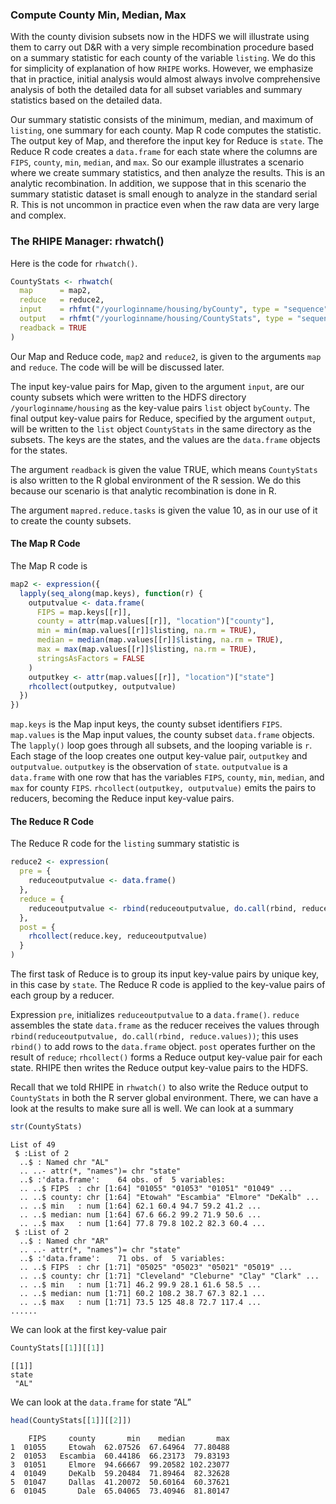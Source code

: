 ### Compute County Min, Median, Max ###

With the county division subsets now in the HDFS we will illustrate using them
to carry out D&amp;R with a very simple recombination procedure based on a
summary statistic for each county of the variable `listing`.
We do this for simplicity of explanation of how `RHIPE` works.
However, we emphasize that in practice, initial analysis would
almost always involve comprehensive analysis of both the detailed data for all
subset variables and summary statistics based on the detailed data.

Our summary statistic consists of the minimum, median, and maximum of
`listing`, one summary for each county. Map R code computes the statistic.
The output key of Map, and therefore the input key for Reduce is `state`.
The Reduce R code creates a `data.frame` for each state
where the columns are `FIPS`, `county`, `min`, `median`, and `max`.
So our example illustrates a scenario where we create summary statistics, and
then analyze the results. This is an analytic recombination. In addition, we
suppose that in this scenario the summary statistic dataset is small enough to
analyze in the standard serial R.  This is not uncommon in practice even when
the raw data are very large and complex.

### The RHIPE Manager: rhwatch() ####

Here is the code for `rhwatch()`.

```r
CountyStats <- rhwatch(
  map      = map2,
  reduce   = reduce2,
  input    = rhfmt("/yourloginname/housing/byCounty", type = "sequence"),
  output   = rhfmt("/yourloginname/housing/CountyStats", type = "sequence"),
  readback = TRUE
)
```
Our Map and Reduce code, `map2` and `reduce2`, is given to the arguments
`map` and `reduce`. The code will be will be discussed later.

The input key-value pairs for Map, given to the argument `input`,
are our county subsets which were written to the HDFS directory
`/yourloginname/housing`  as the key-value pairs `list` object `byCounty`. 
The final output key-value pairs for Reduce, specified by the argument
`output`, will be written to the `list` object `CountyStats` in the same
directory as the subsets. The keys are the states, and the values are the
`data.frame` objects for the states.

The argument `readback` is given the value TRUE, which means `CountyStats` is
also written to the R global environment of the R session. We do this because
our scenario is that analytic recombination is done in R.

The argument `mapred.reduce.tasks` is given the value 10, as in our use of it
to create the county subsets.


#### The Map R Code ####

The Map R code is
```r
map2 <- expression({
  lapply(seq_along(map.keys), function(r) {
    outputvalue <- data.frame(
      FIPS = map.keys[[r]],
      county = attr(map.values[[r]], "location")["county"],
      min = min(map.values[[r]]$listing, na.rm = TRUE),
      median = median(map.values[[r]]$listing, na.rm = TRUE),
      max = max(map.values[[r]]$listing, na.rm = TRUE),
      stringsAsFactors = FALSE
    )
    outputkey <- attr(map.values[[r]], "location")["state"]
    rhcollect(outputkey, outputvalue)
  })
})
```

`map.keys` is the Map input keys, the county subset identifiers `FIPS`.
`map.values` is the Map input values, the county subset `data.frame`
objects. The `lapply()` loop goes through all subsets, and the looping
variable is `r`. Each stage of the loop creates one output key-value pair,
`outputkey` and `outputvalue`.
`outputkey` is the observation of `state`. `outputvalue` is a `data.frame`
with one row that has the variables `FIPS`, `county`, `min`, `median`, and
`max` for county `FIPS`. `rhcollect(outputkey, outputvalue)` emits the pairs
to reducers, becoming the Reduce input key-value pairs.

#### The Reduce R Code ####
The Reduce R code for the `listing` summary statistic is


```r
reduce2 <- expression(
  pre = {
    reduceoutputvalue <- data.frame()
  },
  reduce = {
    reduceoutputvalue <- rbind(reduceoutputvalue, do.call(rbind, reduce.values))
  },
  post = {
    rhcollect(reduce.key, reduceoutputvalue)
  }
)
```

The first task of Reduce is to group its input key-value pairs by unique key,
in this case by `state`. The Reduce R code is applied to the key-value pairs
of each group by a reducer.

Expression `pre`, initializes `reduceoutputvalue` to a
`data.frame()`. `reduce` assembles the state `data.frame` as the
reducer receives the values through `rbind(reduceoutputvalue, do.call(rbind,
reduce.values))`; this uses `rbind()` to add rows to the `data.frame` object.
`post` operates further on the result of `reduce`; `rhcollect()` forms a Reduce
output key-value pair for each state. RHIPE then writes the Reduce output
key-value pairs to the HDFS.

Recall that we told RHIPE in `rhwatch()` to also write the Reduce output
to `CountyStats` in both the R server global environment. There, we can have a
look at the results to make sure all is well. We can look at a summary

```r
str(CountyStats)
```
```
List of 49
 $ :List of 2
  ..$ : Named chr "AL"
  .. ..- attr(*, "names")= chr "state"
  ..$ :'data.frame':	64 obs. of  5 variables:
  .. ..$ FIPS  : chr [1:64] "01055" "01053" "01051" "01049" ...
  .. ..$ county: chr [1:64] "Etowah" "Escambia" "Elmore" "DeKalb" ...
  .. ..$ min   : num [1:64] 62.1 60.4 94.7 59.2 41.2 ...
  .. ..$ median: num [1:64] 67.6 66.2 99.2 71.9 50.6 ...
  .. ..$ max   : num [1:64] 77.8 79.8 102.2 82.3 60.4 ...
 $ :List of 2
  ..$ : Named chr "AR"
  .. ..- attr(*, "names")= chr "state"
  ..$ :'data.frame':	71 obs. of  5 variables:
  .. ..$ FIPS  : chr [1:71] "05025" "05023" "05021" "05019" ...
  .. ..$ county: chr [1:71] "Cleveland" "Cleburne" "Clay" "Clark" ...
  .. ..$ min   : num [1:71] 46.2 99.9 28.1 61.6 58.5 ...
  .. ..$ median: num [1:71] 60.2 108.2 38.7 67.3 82.1 ...
  .. ..$ max   : num [1:71] 73.5 125 48.8 72.7 117.4 ...
......
```

We can look at the first key-value pair


```r
CountyStats[[1]][[1]]
```
```
[[1]]
state 
 "AL" 
```

We can look at the `data.frame` for state "AL"

```r
head(CountyStats[[1]][[2]])
```
```
    FIPS     county       min    median       max
1  01055     Etowah  62.07526  67.64964  77.80488
2  01053   Escambia  60.44186  66.23173  79.83193
3  01051     Elmore  94.66667  99.20582 102.23077
4  01049     DeKalb  59.20484  71.89464  82.32628
5  01047     Dallas  41.20072  50.60164  60.37621
6  01045       Dale  65.04065  73.40946  81.80147
```
